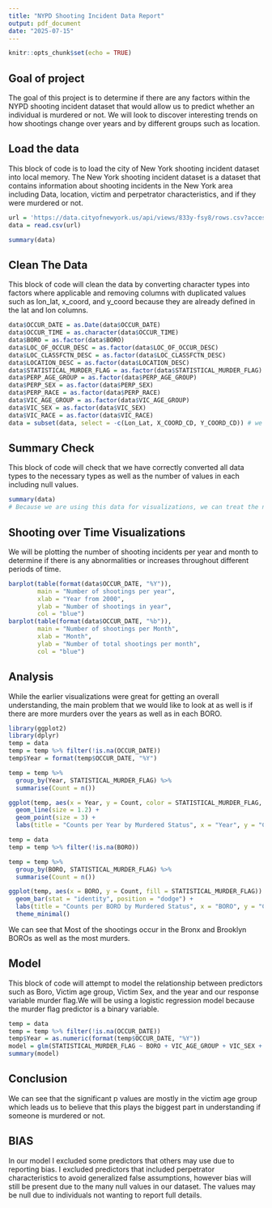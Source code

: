 ---
title: "NYPD Shooting Incident Data Report"
output: pdf_document
date: "2025-07-15"
---

```{r setup, include=FALSE}
knitr::opts_chunk$set(echo = TRUE)
```
## Goal of project
The goal of this project is to determine if there are any factors within the NYPD shooting incident dataset that would allow us to predict whether an individual is murdered or not. We will look to discover interesting trends on how shootings change over years and by different groups such as location.


## Load the data
This block of code is to load the city of New York shooting incident dataset into local memory. The New York shooting incident dataset is a dataset that contains information about shooting incidents in the New York area including Data, location, victim and perpetrator characteristics, and if they were murdered or not.

```{r loadData}
url = 'https://data.cityofnewyork.us/api/views/833y-fsy8/rows.csv?accessType=DOWNLOAD'
data = read.csv(url)
```

```{r summary, echo=FALSE}
summary(data)
```
## Clean The Data
This block of code will clean the data by converting character types into factors where applicable and removing columns with duplicated values such as lon_lat, x_coord, and y_coord because they are already defined in the lat and lon columns.
```{r clean Data}
data$OCCUR_DATE = as.Date(data$OCCUR_DATE)
data$OCCUR_TIME = as.character(data$OCCUR_TIME)
data$BORO = as.factor(data$BORO)
data$LOC_OF_OCCUR_DESC = as.factor(data$LOC_OF_OCCUR_DESC)
data$LOC_CLASSFCTN_DESC = as.factor(data$LOC_CLASSFCTN_DESC)
data$LOCATION_DESC = as.factor(data$LOCATION_DESC)
data$STATISTICAL_MURDER_FLAG = as.factor(data$STATISTICAL_MURDER_FLAG)
data$PERP_AGE_GROUP = as.factor(data$PERP_AGE_GROUP)
data$PERP_SEX = as.factor(data$PERP_SEX)
data$PERP_RACE = as.factor(data$PERP_RACE)
data$VIC_AGE_GROUP = as.factor(data$VIC_AGE_GROUP)
data$VIC_SEX = as.factor(data$VIC_SEX)
data$VIC_RACE = as.factor(data$VIC_RACE)
data = subset(data, select = -c(Lon_Lat, X_COORD_CD, Y_COORD_CD)) # we will drop these columns because they provide duplicate information, we will not be dropping INCIDENT_KEY as it is an identifying key for each input.
```

## Summary Check
This block of code will check that we have correctly converted all data types to the necessary types as well as the number of values in each including null values.
```{r check}
summary(data)
# Because we are using this data for visualizations, we can treat the null values as their own value. If we were running machine learning models on the data however we would have to fill the null values with numeric values for training.
```

## Shooting over Time Visualizations
We will be plotting the number of shooting incidents per year and month to determine if there is any abnormalities or increases throughout different periods of time.
```{r Shooting over Time}
barplot(table(format(data$OCCUR_DATE, "%Y")),
        main = "Number of shootings per year",
        xlab = "Year from 2000",
        ylab = "Number of shootings in year",
        col = "blue")
barplot(table(format(data$OCCUR_DATE, "%b")),
        main = "Number of shootings per Month",
        xlab = "Month",
        ylab = "Number of total shootings per month",
        col = "blue")
```

## Analysis
While the earlier visualizations were great for getting an overall understanding, the main problem that we would like to look at as well is if there are more murders over the years as well as in each BORO.
```{r analysis}
library(ggplot2)
library(dplyr)
temp = data
temp = temp %>% filter(!is.na(OCCUR_DATE))
temp$Year = format(temp$OCCUR_DATE, "%Y")

temp = temp %>% 
  group_by(Year, STATISTICAL_MURDER_FLAG) %>%
  summarise(Count = n())

ggplot(temp, aes(x = Year, y = Count, color = STATISTICAL_MURDER_FLAG, group = STATISTICAL_MURDER_FLAG)) +
  geom_line(size = 1.2) +
  geom_point(size = 3) +
  labs(title = "Counts per Year by Murdered Status", x = "Year", y = "Count")
```
```{r analysis2}
temp = data
temp = temp %>% filter(!is.na(BORO))

temp = temp %>% 
  group_by(BORO, STATISTICAL_MURDER_FLAG) %>%
  summarise(Count = n())

ggplot(temp, aes(x = BORO, y = Count, fill = STATISTICAL_MURDER_FLAG)) +
  geom_bar(stat = "identity", position = "dodge") +
  labs(title = "Counts per BORO by Murdered Status", x = "BORO", y = "Count") +
  theme_minimal()
```
We can see that Most of the shootings occur in the Bronx and Brooklyn BOROs as well as the most murders.


## Model
This block of code will attempt to model the relationship between predictors such as Boro, Victim age group, Victim Sex, and the year and our response variable murder flag.We will be using a logistic regression model because the murder flag predictor is a binary variable.
```{r model}
temp = data
temp = temp %>% filter(!is.na(OCCUR_DATE))
temp$Year = as.numeric(format(temp$OCCUR_DATE, "%Y"))
model = glm(STATISTICAL_MURDER_FLAG ~ BORO + VIC_AGE_GROUP + VIC_SEX + Year, data = temp, na.action=na.omit, family = binomial(link='logit'))
summary(model)
```

## Conclusion
We can see that the significant p values are mostly in the victim age group which leads us to believe that this plays the biggest part in understanding if someone is murdered or not.

## BIAS
In our model I excluded some predictors that others may use due to reporting bias. I excluded predictors that included perpetrator characteristics to avoid generalized false assumptions, however bias will still be present due to the many null values in our dataset. The values may be null due to individuals not wanting to report full details.